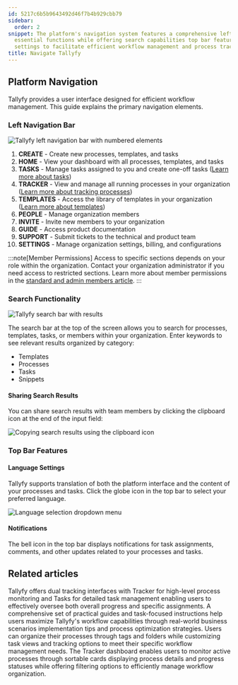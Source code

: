 ```yaml
---
id: 5217c6b5b9643492d46f7b4b929cbb79
sidebar:
  order: 2
snippet: The platform's navigation system features a comprehensive left sidebar with
  essential functions while offering search capabilities top bar features and language
  settings to facilitate efficient workflow management and process tracking.
title: Navigate Tallyfy
---
```


## Platform Navigation

Tallyfy provides a user interface designed for efficient workflow management. This guide explains the primary navigation elements.

### Left Navigation Bar

![Tallyfy left navigation bar with numbered elements](https://screenshots.tallyfy.com/tallyfy%2Fpro%2Fdesktop-light-sidebar-numerated.png)

1. **CREATE** - Create new processes, templates, and tasks
2. **HOME** - View your dashboard with all processes, templates, and tasks
3. **TASKS** - Manage tasks assigned to you and create one-off tasks ([Learn more about tasks](/products/pro/tracking-and-tasks/tasks/))
4. **TRACKER** - View and manage all running processes in your organization ([Learn more about tracking processes](/products/pro/tracking-and-tasks/tracker-view/))
5. **TEMPLATES** - Access the library of templates in your organization ([Learn more about templates](/products/pro/documenting/templates/))
6. **PEOPLE** - Manage organization members
7. **INVITE** - Invite new members to your organization
8. **GUIDE** - Access product documentation
9. **SUPPORT** - Submit tickets to the technical and product team
10. **SETTINGS** - Manage organization settings, billing, and configurations

:::note[Member Permissions]
Access to specific sections depends on your role within the organization. Contact your organization administrator if you need access to restricted sections. Learn more about member permissions in the [standard and admin members article](/products/pro/documenting/members/standard-admin-members/).
:::

### Search Functionality

![Tallyfy search bar with results](https://screenshots.tallyfy.com/tallyfy%2Fpro%2Fdesktop-light-search-bar-results.png)

The search bar at the top of the screen allows you to search for processes, templates, tasks, or members within your organization. Enter keywords to see relevant results organized by category:

- Templates
- Processes
- Tasks
- Snippets

#### Sharing Search Results

You can share search results with team members by clicking the clipboard icon at the end of the input field:

![Copying search results using the clipboard icon](https://screenshots.tallyfy.com/tallyfy%2Fpro%2Fdesktop-light-copy-search-result-link.png)

### Top Bar Features

#### Language Settings

Tallyfy supports translation of both the platform interface and the content of your processes and tasks. Click the globe icon in the top bar to select your preferred language.

![Language selection dropdown menu](https://screenshots.tallyfy.com/tallyfy%2Fpro%2Fdesktop-light-change-language.png)

#### Notifications

The bell icon in the top bar displays notifications for task assignments, comments, and other updates related to your processes and tasks.


## Related articles
<CardGrid>
<LinkTitleCard header="<b>Pro > Tracking</b>" href="/products/pro/tracking-and-tasks/" > Tallyfy offers dual tracking interfaces with Tracker for high-level process monitoring and Tasks for detailed task management enabling users to effectively oversee both overall progress and specific assignments. </LinkTitleCard>
<LinkTitleCard header="<b>Tutorials > How-to guides</b>" href="/products/pro/tutorials/how-to/" > A comprehensive set of practical guides and task-focused instructions help users maximize Tallyfy's workflow capabilities through real-world business scenarios implementation tips and process optimization strategies. </LinkTitleCard>
<LinkTitleCard header="<b>Tracker View > Organize processes</b>" href="/products/pro/tracking-and-tasks/tracker-view/organize-processes/" > Users can organize their processes through tags and folders while customizing task views and tracking options to meet their specific workflow management needs. </LinkTitleCard>
<LinkTitleCard header="<b>Tracker View > Manage and track my processes</b>" href="/products/pro/tracking-and-tasks/tracker-view/how-can-i-manage-and-track-my-processes-on-tallyfy/" > The Tracker dashboard enables users to monitor active processes through sortable cards displaying process details and progress statuses while offering filtering options to efficiently manage workflow organization. </LinkTitleCard>
</CardGrid>